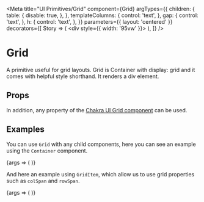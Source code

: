 

<Meta
  title="UI Primitives/Grid"
  component={Grid}
  argTypes={{
    children: {
      table: {
        disable: true,
      },
    },
    templateColumns: {
      control: 'text',
    },
    gap: {
      control: 'text',
    },
    h: {
      control: 'text',
    },
  }}
  parameters={{ layout: 'centered' }}
  decorators={[
    Story => (
      <div style={{ width: '95vw' }}>
        <Story />
      </div>
    ),
  ]}
/>

# Grid

A primitive useful for grid layouts. Grid is Container with display: grid and it comes with helpful style shorthand. It renders a div element.

## Props

<ArgsTable of={Grid} />

In addition, any property of the [Chakra UI Grid component](https://chakra-ui.com/docs/layout/grid#props) can be used.

## Examples

You can use `Grid` with any child components, here you can see an example using the `Container` component.

<Canvas>
  <Story
    name="with Container"
    argTypes={{
      w: {
        control: 'text',
      },
      bg: {
        control: 'text',
      },
    }}
    args={{
      templateColumns: 'repeat(5, 1fr)',
      gap: '6',
      h: '10',
      w: '100%',
      bg: 'blue.500',
    }}
  >
    {args => (
      <Grid templateColumns={args.templateColumns} gap={args.gap} h={args.h}>
        <Container w={args.w} bg={args.bg} />
        <Container w={args.w} bg={args.bg} />
        <Container w={args.w} bg={args.bg} />
        <Container w={args.w} bg={args.bg} />
        <Container w={args.w} bg={args.bg} />
      </Grid>
    )}
  </Story>
</Canvas>

And here an example using `GridItem`, which allow us to use grid properties such as `colSpan` and `rowSpan`.

<Canvas>
  <Story
    name="with GridItem"
    argTypes={{
      templateRows: {
        control: 'text',
      },
    }}
    args={{
      h: '12.5rem',
      templateRows: 'repeat(2, 1fr)',
      templateColumns: 'repeat(5, 1fr)',
      gap: '4',
    }}
  >
    {args => (
      <Grid {...args}>
        <GridItem rowSpan={2} colSpan={1} bg="tomato" />
        <GridItem colSpan={2} bg="papayawhip" />
        <GridItem colSpan={2} bg="papayawhip" />
        <GridItem colSpan={4} bg="tomato" />
      </Grid>
    )}
  </Story>
</Canvas>
